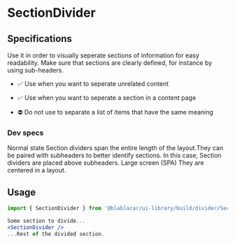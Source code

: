 

<Meta title="Widgets/Dividers/SectionDivider" />

# SectionDivider

<Canvas>
  <Story name="SectionDivider">
    <BaseSection noHorizontalSpacing>
      <ItemData mainTitle="Some content to divide..." />
      <SectionDivider />
      <ItemData mainTitle="...Rest of the divided content." />
    </BaseSection>
  </Story>
</Canvas>

## Specifications

Use it in order to visually seperate sections of information for easy readability.
Make sure that sections are clearly defined, for instance by using sub-headers.

- ✅ Use when you want to seperate unrelated content
- ✅ Use when you want to seperate a section in a content page

- ⛔️ Do not use to separate a list of items that have the same meaning

### Dev specs

Normal state
Section dividers span the entire length of the layout.They can be paired with subheaders to better identify sections. In this case, Section dividers are placed above subheaders.
Large screen (SPA)
They are centered in a layout.

## Usage

```jsx
import { SectionDivider } from '@blablacar/ui-library/build/divider/SectionDivider'

Some section to divide...
<SectionDivider />
...Rest of the divided section.
```
